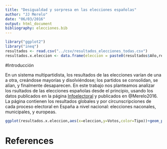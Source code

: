 ```yaml
---
title: "Desigualdad y sorpresa en las elecciones españolas"
author: "JJ Merelo"
date: "06/03/2016"
output: html_document
bibliography: elecciones.bib
---
```


```r
library("ggplot2")
library("ineq")
resultados <- read.csv("../csv/resultados_elecciones_todas.csv")
resultados.x.eleccion <- data.frame(eleccion = paste0(resultados$Año,resultados$Mes,resultados$Tipo),Partido=resultados$Partido,Tipo=resultados$Tipo,Votos=as.numeric(as.character(resultados$Votos)))
```

#Introducción
  
En un sistema multipartidista, los resultados de las elecciones varían de una a otra, creándose mayorías y disolviéndose; los partidos se consolidan, se alían, y finalmente desaparecen. En este trabajo nos planteamos analizar los rsultados de las elecciones españolas desde el principio, usando los datos publicados en la página [Infoelectoral](http://infoelectoral.mir.es) y publicados en @Merelo2016. La página contienen los resultados globales y por circunscripciones de cada proceso electoral en España a nivel nacional: elecciones naconales, municipales, y europeas.
  
```r
ggplot(resultados.x.eleccion,aes(x=eleccion,y=Votos,color=Tipo))+geom_point(stat='identity')+stat_summary(fun.y = "median", geom="point", colour = "red", size = 4, shape=15)+scale_y_log10()+ theme(axis.text.x = element_text(angle = 90, hjust = 1))
```

# References
  